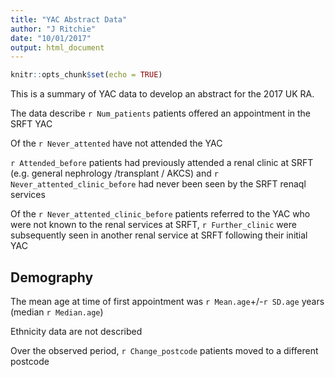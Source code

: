 ```yaml
---
title: "YAC Abstract Data"
author: "J Ritchie"
date: "10/01/2017"
output: html_document
---
```

```r
knitr::opts_chunk$set(echo = TRUE)
```
This is a summary of YAC data to develop an abstract for the 2017 UK RA.

The data describe `r Num_patients` patients offered an appointment in the SRFT YAC

Of the `r Never_attented` have not attended the YAC

`r Attended_before` patients had previously attended a renal clinic at SRFT (e.g. general nephrology /transplant / AKCS) and `r Never_attented_clinic_before` had never been seen by the SRFT renaql services

Of the `r Never_attented_clinic_before` patients referred to the YAC who were not known to the renal services at SRFT, `r Further_clinic` were subsequently seen in another renal service at SRFT following their initial YAC 

## Demography

The mean age at time of first appointment was `r Mean.age`+/-`r SD.age` years (median `r Median.age`)

Ethnicity data are not described

Over the observed period, `r Change_postcode` patients moved to a different postcode

